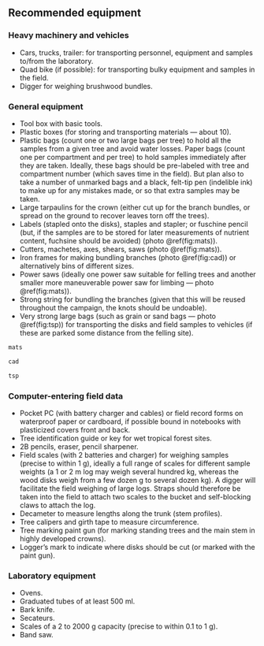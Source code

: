 
## Recommended equipment {#matos}

### Heavy machinery and vehicles

- Cars, trucks, trailer: for transporting personnel, equipment and samples to/from the laboratory.
- Quad bike (if possible): for transporting bulky equipment and samples in the field.
- Digger for weighing brushwood bundles.


### General equipment

- Tool box with basic tools.
- Plastic boxes (for storing and transporting materials --- about 10).
- Plastic bags (count one or two large bags per tree) to hold all the samples from a given tree and avoid water losses. Paper bags (count one per compartment and per tree) to hold samples immediately after they are taken. Ideally, these bags should be pre-labeled with tree and compartment number (which saves time in the field). But plan also to take a number of unmarked bags and a black, felt-tip pen (indelible ink) to make up for any mistakes made, or so that extra samples may be taken.
- Large tarpaulins for the crown (either cut up for the branch bundles, or spread on the ground to recover leaves torn off the trees).
- Labels (stapled onto the disks), staples and stapler; or fuschine pencil (but, if the samples are to be stored for later measurements of nutrient content, fuchsine should be avoided) (photo \@ref(fig:mats)).
- Cutters, machetes, axes, shears, saws (photo \@ref(fig:mats)).
- Iron frames for making bundling branches (photo \@ref(fig:cad)) or alternatively bins of different sizes.
- Power saws (ideally one power saw suitable for felling trees and another smaller more maneuverable power saw for limbing --- photo \@ref(fig:mats)).
- Strong string for bundling the branches (given that this will be reused throughout the campaign, the knots should be undoable).
- Very strong large bags (such as grain or sand bags --- photo \@ref(fig:tsp)) for transporting the disks and field samples to vehicles (if these are parked some distance from the felling site).

```r

mats

```


```r

cad

```

```r

tsp

```


### Computer-entering field data

- Pocket PC (with battery charger and cables) or field record forms on waterproof paper or cardboard, if possible bound in notebooks with plasticized covers front and back.
- Tree identification guide or key for wet tropical forest sites.
- 2B pencils, eraser, pencil sharpener.
- Field scales (with 2 batteries and charger) for weighing samples (precise to within 1\ g), ideally a full range of scales for different sample weights (a 1 or 2\ m log may weigh several hundred kg, whereas the wood disks weigh from a few dozen g to several dozen kg). A digger will facilitate the field weighing of large logs. Straps should therefore be taken into the field to attach two scales to the bucket and self-blocking claws to attach the log.
- Decameter to measure lengths along the trunk (stem profiles).
- Tree calipers and girth tape to measure circumference.
- Tree marking paint gun (for marking standing trees and the main stem in highly developed crowns).
- Logger's mark to indicate where disks should be cut (or marked with the paint gun).


### Laboratory equipment

- Ovens.
- Graduated tubes of at least 500 ml.
- Bark knife.
- Secateurs.
- Scales of a 2 to 2000\ g capacity (precise to within 0.1 to 1\ g).
- Band saw.

<!--------------------->
<!-- END SECTION 3.5 -->
<!--------------------->

